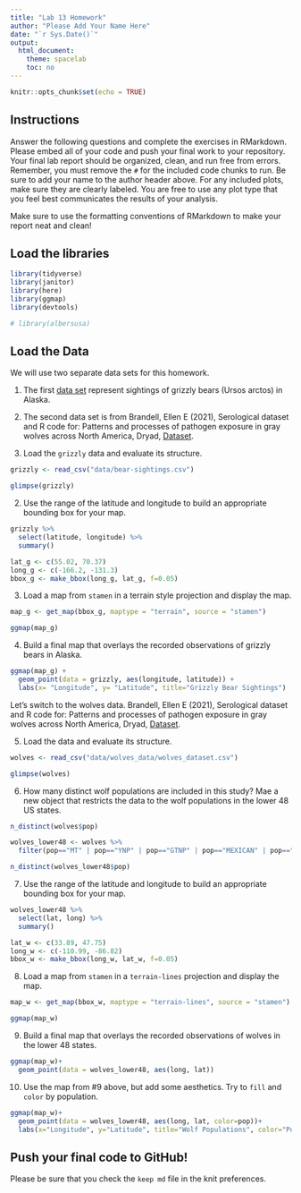 ```yaml
---
title: "Lab 13 Homework"
author: "Please Add Your Name Here"
date: "`r Sys.Date()`"
output:
  html_document:
    theme: spacelab
    toc: no
---
```


```r
knitr::opts_chunk$set(echo = TRUE)
```

## Instructions
Answer the following questions and complete the exercises in RMarkdown. Please embed all of your code and push your final work to your repository. Your final lab report should be organized, clean, and run free from errors. Remember, you must remove the `#` for the included code chunks to run. Be sure to add your name to the author header above. For any included plots, make sure they are clearly labeled. You are free to use any plot type that you feel best communicates the results of your analysis.  

Make sure to use the formatting conventions of RMarkdown to make your report neat and clean!  

## Load the libraries  
```r
library(tidyverse)
library(janitor)
library(here)
library(ggmap)
library(devtools)
``` 

```r
# library(albersusa)
```

## Load the Data
We will use two separate data sets for this homework.  

1. The first [data set](https://rcweb.dartmouth.edu/~f002d69/workshops/index_rspatial.html) represent sightings of grizzly bears (Ursos arctos) in Alaska.

2. The second data set is from Brandell, Ellen E (2021), Serological dataset and R code for: Patterns and processes of pathogen exposure in gray wolves across North America, Dryad, [Dataset](https://doi.org/10.5061/dryad.5hqbzkh51).  

1. Load the `grizzly` data and evaluate its structure.  
```r
grizzly <- read_csv("data/bear-sightings.csv")
```
```r
glimpse(grizzly)
```


2. Use the range of the latitude and longitude to build an appropriate bounding box for your map.  
```r
grizzly %>% 
  select(latitude, longitude) %>% 
  summary()
```
```r
lat_g <- c(55.02, 70.37)
long_g <- c(-166.2, -131.3)
bbox_g <- make_bbox(long_g, lat_g, f=0.05)
```


3. Load a map from `stamen` in a terrain style projection and display the map.  
```r
map_g <- get_map(bbox_g, maptype = "terrain", source = "stamen")
```
```r
ggmap(map_g)
```


4. Build a final map that overlays the recorded observations of grizzly bears in Alaska.  
```r
ggmap(map_g) + 
  geom_point(data = grizzly, aes(longitude, latitude)) +
  labs(x= "Longitude", y= "Latitude", title="Grizzly Bear Sightings")
```


Let's switch to the wolves data. Brandell, Ellen E (2021), Serological dataset and R code for: Patterns and processes of pathogen exposure in gray wolves across North America, Dryad, [Dataset](https://doi.org/10.5061/dryad.5hqbzkh51).  

5. Load the data and evaluate its structure.  
```r
wolves <- read_csv("data/wolves_data/wolves_dataset.csv")
```
```r
glimpse(wolves)
```


6. How many distinct wolf populations are included in this study? Mae a new object that restricts the data to the wolf populations in the lower 48 US states.  
```r
n_distinct(wolves$pop)
```
```r
wolves_lower48 <- wolves %>% 
  filter(pop=="MT" | pop=="YNP" | pop=="GTNP" | pop=="MEXICAN" | pop=="SNF" | pop=="MI")
```
```r
n_distinct(wolves_lower48$pop)
```




7. Use the range of the latitude and longitude to build an appropriate bounding box for your map.  
```r
wolves_lower48 %>% 
  select(lat, long) %>% 
  summary()
```
```r
lat_w <- c(33.89, 47.75)
long_w <- c(-110.99, -86.82)
bbox_w <- make_bbox(long_w, lat_w, f=0.05)
```



8.  Load a map from `stamen` in a `terrain-lines` projection and display the map.  
```r
map_w <- get_map(bbox_w, maptype = "terrain-lines", source = "stamen")
```
```r
ggmap(map_w)
```



9. Build a final map that overlays the recorded observations of wolves in the lower 48 states.  
```r
ggmap(map_w)+
  geom_point(data = wolves_lower48, aes(long, lat))
```


10. Use the map from #9 above, but add some aesthetics. Try to `fill` and `color` by population.  
```r
ggmap(map_w)+
  geom_point(data = wolves_lower48, aes(long, lat, color=pop))+
  labs(x="Longitude", y="Latitude", title="Wolf Populations", color="Population")
```


## Push your final code to GitHub!
Please be sure that you check the `keep md` file in the knit preferences. 